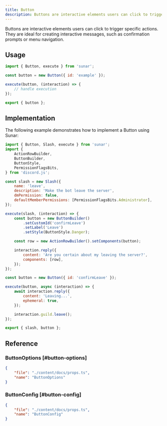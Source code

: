 ```yaml
---
title: Button
description: Buttons are interactive elements users can click to trigger specific actions. They are ideal for creating interactive messages, such as confirmation prompts or menu navigation.
---
```


Buttons are interactive elements users can click to trigger specific actions. They are ideal for creating interactive messages, such as confirmation prompts or menu navigation.

<Links>
	<Link
		label="Source"
		icon="github"
		link="https://github.com/sunarjs/sunar/blob/main/packages/sunar/src/builders/button/button.ts"
	/>
	<Link
		label="ButtonInteraction"
		icon="discordjs"
		link="https://discord.js.org/docs/packages/discord.js/main/ButtonInteraction:Class"
	/>
	<Link
		label="API Reference"
		icon="discord"
		link="https://discord.com/developers/docs/interactions/message-components#buttons"
	/>
</Links>

## Usage

```js
import { Button, execute } from 'sunar';

const button = new Button({ id: 'example' });

execute(button, (interaction) => {
	// handle execution
});

export { button };
```

## Implementation

The following example demonstrates how to implement a Button using Sunar:

```js
import { Button, Slash, execute } from 'sunar';
import {
	ActionRowBuilder,
	ButtonBuilder,
	ButtonStyle,
	PermissionFlagsBits,
} from 'discord.js';

const slash = new Slash({
	name: 'leave',
	description: 'Make the bot leave the server',
	dmPermission: false,
	defaultMemberPermissions: [PermissionFlagsBits.Administrator],
});

execute(slash, (interaction) => {
	const button = new ButtonBuilder()
		.setCustomId('confirmLeave')
		.setLabel('Leave')
		.setStyle(ButtonStyle.Danger);

	const row = new ActionRowBuilder().setComponents(button);

	interaction.reply({
		content: 'Are you certain about my leaving the server?',
		components: [row],
	});
});

const button = new Button({ id: 'confirmLeave' });

execute(button, async (interaction) => {
	await interaction.reply({
		content: 'Leaving...',
		ephemeral: true,
	});

	interaction.guild.leave();
});

export { slash, button };
```

## Reference

### ButtonOptions [#button-options]

```json doc-gen:typescript
{
	"file": "./content/docs/props.ts",
	"name": "ButtonOptions"
}
```

### ButtonConfig [#button-config]

```json doc-gen:typescript
{
	"file": "./content/docs/props.ts",
	"name": "ButtonConfig"
}
```